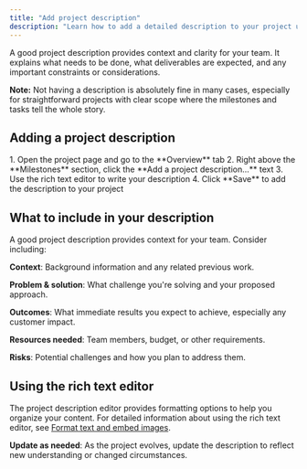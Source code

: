 ```yaml
---
title: "Add project description"
description: "Learn how to add a detailed description to your project using the rich text editor."
---
```



A good project description provides context and clarity for your team. It explains what needs to be done, what deliverables are expected, and any important constraints or considerations.

**Note:** Not having a description is absolutely fine in many cases, especially for straightforward projects with clear scope where the milestones and tasks tell the whole story.

## Adding a project description

<Steps>
1. Open the project page and go to the **Overview** tab
2. Right above the **Milestones** section, click the **Add a project description...** text
3. Use the rich text editor to write your description
4. Click **Save** to add the description to your project
</Steps>

## What to include in your description

A good project description provides context for your team. Consider including:

**Context**: Background information and any related previous work.

**Problem & solution**: What challenge you're solving and your proposed approach.

**Outcomes**: What immediate results you expect to achieve, especially any customer impact.

**Resources needed**: Team members, budget, or other requirements.

**Risks**: Potential challenges and how you plan to address them.

## Using the rich text editor

The project description editor provides formatting options to help you organize your content. For detailed information about using the rich text editor, see [Format text and embed images](/help/format-document-text).

**Update as needed**: As the project evolves, update the description to reflect new understanding or changed circumstances.